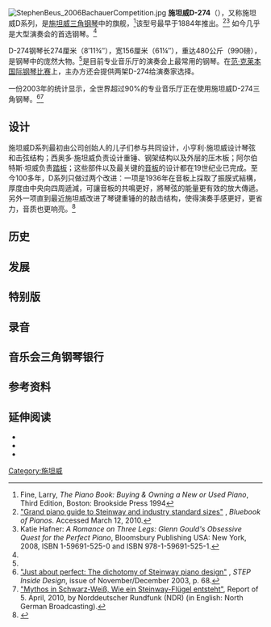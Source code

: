 {{expand|time=2013-07-19T03:56:37+00:00}}
[[File:StephenBeus_2006BachauerCompetition.jpg|thumb]]
'''施坦威D-274'''（'''{{lang-en|Steinway D-274}}'''），又称施坦威D系列，是[[史坦威公司|施坦威]][[三角钢琴|三角钢琴]]中的旗舰，<ref name=Fine>Fine, Larry, ''The Piano Book: Buying & Owning a New or Used Piano'', Third Edition, Boston: Brookside Press 1994</ref>该型号最早于1884年推出。<ref>[http://www.bluebookofpianos.com/sizes.html "Grand piano guide to Steinway and industry standard sizes"] {{Wayback|url=http://www.bluebookofpianos.com/sizes.html |date=20150609044104 }}, ''Bluebook of Pianos''. Accessed March 12, 2010.</ref><ref>Katie Hafner: ''A Romance on Three Legs: Glenn Gould's Obsessive Quest for the Perfect Piano'', Bloomsbury Publishing USA: New York, 2008, ISBN 1-59691-525-0 and ISBN 978-1-59691-525-1.</ref> 如今几乎是大型演奏会的首选钢琴。<ref name=Fine/>

D-274钢琴长274厘米（8′11¾″），宽156厘米（61¼″），重达480公斤（990磅），是钢琴中的庞然大物。<ref name=Fine/>是目前专业音乐厅的演奏会上最常用的钢琴。在[[范·克莱本国际钢琴比赛|范·克莱本国际钢琴比赛]]上，主办方还会提供两架D-274给演奏家选择。

一份2003年的统计显示，全世界超过90%的专业音乐厅正在使用施坦威D-274三角钢琴。<ref>[http://www.judestewart.com/downloads/StepSteinway.pdf "Just about perfect: The dichotomy of Steinway piano design"] {{webarchive|url=https://web.archive.org/web/20110713123853/http://www.judestewart.com/downloads/StepSteinway.pdf |date=2011-07-13 }}, ''STEP Inside Design'', issue of November/December 2003, p. 68.</ref><ref>[http://media.ndr.de/download/podcasts/podcast2996/AU-20100311-1631-0301.mp3 "Mythos in Schwarz-Weiß, Wie ein Steinway-Flügel entsteht"]{{dead link|date=2018年3月 |bot=InternetArchiveBot |fix-attempted=yes }}, Report of 5. April, 2010, by Norddeutscher Rundfunk (NDR) (in English: North German Broadcasting).</ref>

==设计==
施坦威D系列最初由公司创始人的儿子们参与共同设计，小亨利·施坦威设计琴弦和击弦结构；西奥多·施坦威负责设计重锤、钢架结构以及外层的压木板；阿尔伯特斯·坦威负责[[踏板|踏板]]；这些部件以及最关键的[[音板|音板]]的设计都在19世纪业已完成。至今100多年，D系列只做过两个改进：一项是1936年在音板上採取了振膜式結構，厚度由中央向四周遞減，可讓音板的共鳴更好，將琴弦的能量更有效的放大傳遞。另外一项直到最近施坦威改进了琴键重锤的的敲击结构，使得演奏手感更好，更省力，音质也更响亮。<ref name=NYT>{{Cite web |url=http://www.nytimes.com/2003/07/19/nyregion/today-s-pianos-have-prelude-yesterday-s-steinway-family-legacy-pervades-factory.html?pagewanted=1 |title="Today's Pianos Have Prelude In Yesterday's; Steinway Family Legacy Pervades Factory in Queens," ''The New York Times'', July 19, 2003 (accessed March 24, 2010) |access-date=2013-07-19 |archive-date=2019-11-30 |archive-url=https://web.archive.org/web/20191130010610/https://www.nytimes.com/2003/07/19/nyregion/today-s-pianos-have-prelude-yesterday-s-steinway-family-legacy-pervades-factory.html?pagewanted=1 |dead-url=no }}</ref>

==历史==
==发展==
==特别版==
==录音==
==音乐会三角钢琴银行==

==参考资料==
{{reflist}}

== 延伸阅读==
*{{cite book |first=James |last=Barron |title=Piano: The Making of a Steinway Concert Grand |location=New York |publisher=Holt |year=2006 |isbn=978-0-8050-7878-7 |url=https://archive.org/details/pianomakingofste00barr }}
*{{cite book |first=Miles |last=Chapin |title=88 keys: The making of a Steinway piano |location=New York |publisher=Potter |year=1997 |isbn=978-0-517-70356-4 |url=https://archive.org/details/88keysmakingofst00chap }}
*{{cite book |first=Max |last=Matthias |title=Steinway Service Manual: Guide to the care and maintenance of a Steinway |edition=3rd |location=Bergkirchen, Germany |publisher=PPV-Medien/Bochinsky |year=2006 |isbn=978-3-923639-15-1}}

[[Category:施坦威|Category:施坦威]]